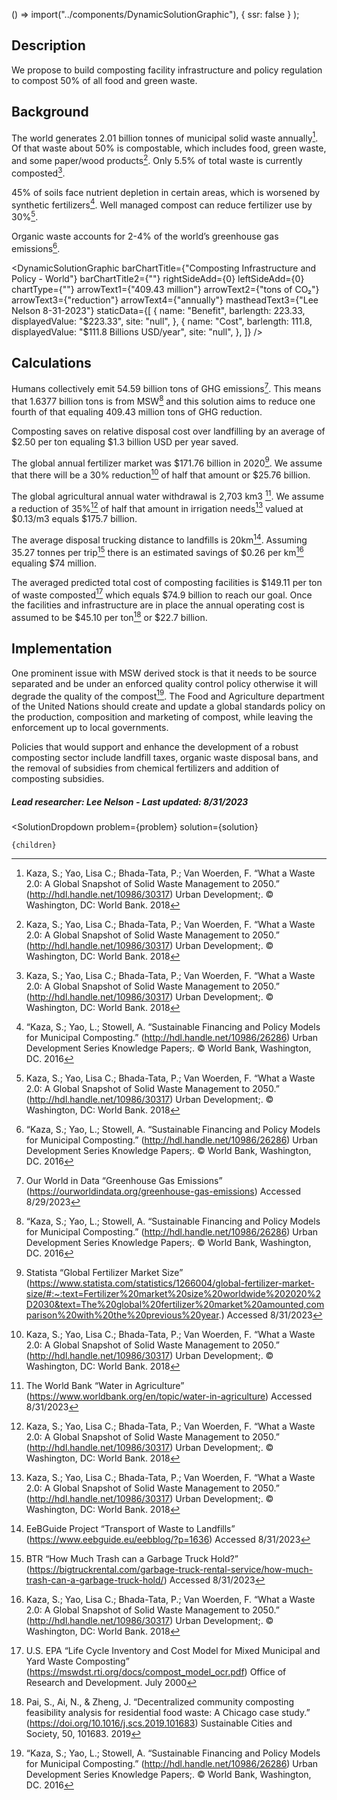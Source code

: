 
  () => import("../components/DynamicSolutionGraphic"),
  { ssr: false }
);


## Description
We propose to build composting facility infrastructure and policy regulation to compost 50% of all food and green waste.

## Background

The world generates 2.01 billion tonnes of municipal solid waste annually[^”1”]. Of that waste about 50% is compostable, which includes food, green waste, and some paper/wood products[^”1”]. Only 5.5% of total waste is currently composted[^”1”].

45% of soils face nutrient depletion in certain areas, which is worsened by synthetic fertilizers[^”2”]. Well managed compost can reduce fertilizer use by 30%[^”1”].

Organic waste accounts for 2-4% of the world’s greenhouse gas emissions[^”2”].


<DynamicSolutionGraphic
  barChartTitle={"Composting Infrastructure and Policy - World"}
  barChartTitle2={""}
  rightSideAdd={0}
  leftSideAdd={0}
  chartType={""}
  arrowText1={"409.43 million"}
  arrowText2={"tons of CO₂"}
  arrowText3={"reduction"}
  arrowText4={"annually"}
  mastheadText3={"Lee Nelson 8-31-2023"}
 staticData={[
    {
     name: "Benefit",
      barlength: 223.33,
      displayedValue: "$223.33",
      site: "null",
    },
    {
      name: "Cost",
      barlength: 111.8,
      displayedValue: "$111.8 Billions USD/year",
      site: "null",
    },
  ]}
/>


## Calculations

Humans collectively emit 54.59 billion tons of GHG emissions[^”3”]. This means that 1.6377 billion tons is from MSW[^”2”] and this solution aims to reduce one fourth of that equaling 409.43 million tons of GHG reduction.

Composting saves on relative disposal cost over landfilling by an average of $2.50 per ton equaling $1.3 billion USD per year saved.

The global annual fertilizer market was $171.76 billion in 2020[^”4”]. We assume that there will be a 30% reduction[^”1”] of half that amount or $25.76 billion.

The global agricultural annual water withdrawal is 2,703 km3 [^”5”]. We assume a reduction of 35%[^”1”] of half that amount in irrigation needs[^”1”] valued at $0.13/m3 equals $175.7 billion.

The average disposal trucking distance to landfills is 20km[^”6”]. Assuming 35.27 tonnes per trip[^”7”] there is an estimated savings of $0.26 per km[^”1”] equaling $74 million.

The averaged predicted total cost of composting facilities is $149.11 per ton of waste composted[^”8”] which equals $74.9 billion to reach our goal. Once the facilities and infrastructure are in place the annual operating cost is assumed to be $45.10 per ton[^”9”] or $22.7 billion.

## Implementation

One prominent issue with MSW derived stock is that it needs to be source separated and be under an enforced quality control policy otherwise it will degrade the quality of the compost[^”2”]. The Food and Agriculture department of the United Nations should create and update a global standards policy on the production, composition and marketing of compost, while leaving the enforcement up to local governments.

Policies that would support and enhance the development of a robust composting sector include landfill taxes, organic waste disposal bans, and the removal of subsidies from chemical fertilizers and addition of composting subsidies.

##### Lead researcher: Lee Nelson - Last updated: 8/31/2023
[^”1”]: Kaza, S.; Yao, Lisa C.; Bhada-Tata, P.; Van Woerden, F. “What a Waste 2.0: A Global Snapshot of Solid Waste Management to 2050.”  (http://hdl.handle.net/10986/30317) Urban Development;. © Washington, DC: World Bank. 2018

[^”2”]: “Kaza, S.; Yao, L.; Stowell, A. “Sustainable Financing and Policy Models for Municipal Composting.” (http://hdl.handle.net/10986/26286) Urban Development Series Knowledge Papers;. © World Bank, Washington, DC. 2016

[^”3”]: Our World in Data “Greenhouse Gas Emissions” (https://ourworldindata.org/greenhouse-gas-emissions) Accessed 8/29/2023

[^”4”]: Statista “Global Fertilizer Market Size” (https://www.statista.com/statistics/1266004/global-fertilizer-market-size/#:~:text=Fertilizer%20market%20size%20worldwide%202020%2D2030&text=The%20global%20fertilizer%20market%20amounted,comparison%20with%20the%20previous%20year.) Accessed 8/31/2023

[^”5”]: The World Bank “Water in Agriculture” (https://www.worldbank.org/en/topic/water-in-agriculture) Accessed 8/31/2023

[^”6”]: EeBGuide Project “Transport of Waste to Landfills” (https://www.eebguide.eu/eebblog/?p=1636) Accessed 8/31/2023

[^”7”]: BTR “How Much Trash can a Garbage Truck Hold?” (https://bigtruckrental.com/garbage-truck-rental-service/how-much-trash-can-a-garbage-truck-hold/) Accessed 8/31/2023

[^”8”]: U.S. EPA “Life Cycle Inventory and Cost Model for Mixed Municipal and Yard Waste Composting” (https://mswdst.rti.org/docs/compost_model_ocr.pdf) Office of Research and Development. July 2000

[^”8”]: Biocycle “Composting Facility Operating Cost Estimates” (https://www.biocycle.net/composting-business-management-composting-facility-operating-cost-estimates/) Accessed 8/31/2023

[^”9”]: Pai, S., Ai, N., & Zheng, J. “Decentralized community composting feasibility analysis for residential food waste: A Chicago case study.” (https://doi.org/10.1016/j.scs.2019.101683) Sustainable Cities and Society, 50, 101683. 2019


  <SolutionDropdown 
    problem={problem} 
    solution={solution}
  >
    {children}
  </SolutionDropdown>